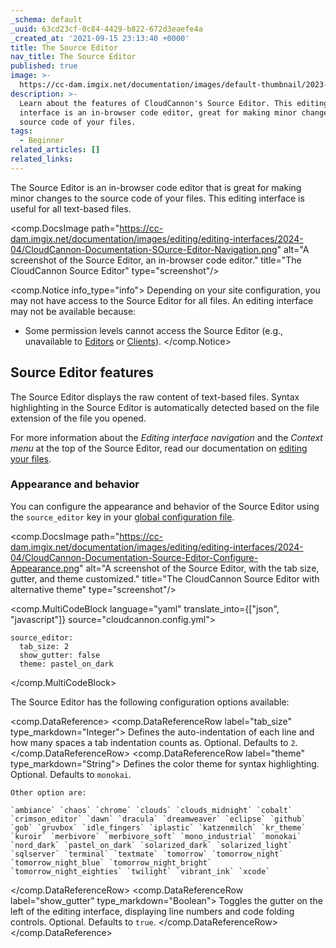 ```yaml
---
_schema: default
_uuid: 63cd23cf-0c84-4429-b822-672d3eaefe4a
_created_at: '2021-09-15 23:13:40 +0000'
title: The Source Editor
nav_title: The Source Editor
published: true
image: >-
  https://cc-dam.imgix.net/documentation/images/default-thumbnail/2023-Q4/CloudCannon-Documentation-Thumbnail.png
description: >-
  Learn about the features of CloudCannon's Source Editor. This editing
  interface is an in-browser code editor, great for making minor changes to the
  source code of your files.
tags:
  - Beginner
related_articles: []
related_links:
---
```

The Source Editor is an in-browser code editor that is great for making minor changes to the source code of your files. This editing interface is useful for all text-based files.

<comp.DocsImage path="https://cc-dam.imgix.net/documentation/images/editing/editing-interfaces/2024-04/CloudCannon-Documentation-SOurce-Editor-Navigation.png" alt="A screenshot of the Source Editor, an in-browser code editor." title="The CloudCannon Source Editor" type="screenshot"/>

<comp.Notice info_type="info">
  Depending on your site configuration, you may not have access to the Source Editor for all files. An editing interface may not be available because:

  * Some permission levels cannot access the Source Editor (e.g., unavailable to [Editors](/documentation/articles/managing-your-team-members/) or [Clients](/documentation/articles/giving-clients-access-to-update-a-site/)).
</comp.Notice>

## Source Editor features

The Source Editor displays the raw content of text-based files. Syntax highlighting in the Source Editor is automatically detected based on the file extension of the file you opened.

For more information about the *Editing interface navigation* and the *Context menu* at the top of the Source Editor, read our documentation on [editing your files](/documentation/articles/edit-your-files).

### Appearance and behavior

You can configure the appearance and behavior of the Source Editor using the `source_editor` key in your [global configuration file](/documentation/articles/create-a-global-configuration-file/).

<comp.DocsImage path="https://cc-dam.imgix.net/documentation/images/editing/editing-interfaces/2024-04/CloudCannon-Documentation-Source-Editor-Configure-Appearance.png" alt="A screenshot of the Source Editor, with the tab size, gutter, and theme customized." title="The CloudCannon Source Editor with alternative theme" type="screenshot"/>

<comp.MultiCodeBlock language="yaml" translate_into={["json", "javascript"]} source="cloudcannon.config.yml">
```
source_editor:
  tab_size: 2
  show_gutter: false
  theme: pastel_on_dark
```
</comp.MultiCodeBlock>

The Source Editor has the following configuration options available:

<comp.DataReference>
  <comp.DataReferenceRow label="tab_size" type_markdown="Integer">
    Defines the auto-indentation of each line and how many spaces a tab indentation counts as. Optional. Defaults to `2`.
  </comp.DataReferenceRow>
  <comp.DataReferenceRow label="theme" type_markdown="String">
    Defines the color theme for syntax highlighting. Optional. Defaults to `monokai`.

    Other option are:

    `ambiance` `chaos` `chrome` `clouds` `clouds_midnight` `cobalt` `crimson_editor` `dawn` `dracula` `dreamweaver` `eclipse` `github` `gob` `gruvbox` `idle_fingers` `iplastic` `katzenmilch` `kr_theme` `kuroir` `merbivore` `merbivore_soft` `mono_industrial` `monokai` `nord_dark` `pastel_on_dark` `solarized_dark` `solarized_light` `sqlserver` `terminal` `textmate` `tomorrow` `tomorrow_night` `tomorrow_night_blue` `tomorrow_night_bright` `tomorrow_night_eighties` `twilight` `vibrant_ink` `xcode`
  </comp.DataReferenceRow>
  <comp.DataReferenceRow label="show_gutter" type_markdown="Boolean">
    Toggles the gutter on the left of the editing interface, displaying line numbers and code folding controls. Optional. Defaults to `true`.
  </comp.DataReferenceRow>
</comp.DataReference>